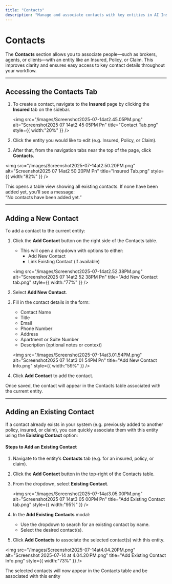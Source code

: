```yaml
---
title: "Contacts"
description: "Manage and associate contacts with key entities in AI Insurance"
---
```


# Contacts

The **Contacts** section allows you to associate people—such as brokers, agents, or clients—with an entity like an Insured, Policy, or Claim. This improves clarity and ensures easy access to key contact details throughout your workflow.

---

## Accessing the Contacts Tab

1. To create a contact, navigate to the **Insured** page by clicking the **Insured** tab on the sidebar.

   <img
     src="/images/Screenshot2025-07-14at2.45.05PM.png"
     alt="Screenshot2025 07 14at2 45 05PM Pn"
     title="Contact Tab.png"
     style={{ width:"20%" }}
   />
2. Click the entity you would like to edit (e.g. Insured, Policy, or Claim).
3. After that, from the navigation tabs near the top of the page, click **Contacts**.

<img
  src="/images/Screenshot2025-07-14at2.50.20PM.png"
  alt="Screenshot2025 07 14at2 50 20PM Pn"
  title="Insured Tab.png"
  style={{ width:"82%" }}
/>

This opens a table view showing all existing contacts. If none have been added yet, you'll see a message:\
“No contacts have been added yet.”

---

## Adding a New Contact

To add a contact to the current entity:

1. Click the **Add Contact** button on the right side of the Contacts table.
   - This will open a dropdown with options to either:
     - Add New Contact
     - Link Existing Contact (if available)

   <img
     src="/images/Screenshot2025-07-14at2.52.38PM.png"
     alt="Screenshot2025 07 14at2 52 38PM Pn"
     title="Add New Contact tab.png"
     style={{ width:"77%" }}
   />
2. Select **Add New Contact**.
3. Fill in the contact details in the form:
   - Contact Name
   - Title
   - Email
   - Phone Number
   - Address
   - Apartment or Suite Number
   - Description (optional notes or context)

   <img
     src="/images/Screenshot2025-07-14at3.01.54PM.png"
     alt="Screenshot2025 07 14at3 01 54PM Pn"
     title="Add New Contact Info.png"
     style={{ width:"59%" }}
   />
4. Click **Add Contact** to add the contact.

Once saved, the contact will appear in the Contacts table associated with the current entity.

---

## Adding an Existing Contact

If a contact already exists in your system (e.g. previously added to another policy, insured, or claim), you can quickly associate them with this entity using the **Existing Contact** option:

#### Steps to Add an Existing Contact

1. Navigate to the entity’s **Contacts** tab (e.g. for an insured, policy, or claim).
2. Click the **Add Contact** button in the top-right of the Contacts table.
3. From the dropdown, select **Existing Contact**.

   <img
     src="/images/Screenshot2025-07-14at3.05.00PM.png"
     alt="Screenshot2025 07 14at3 05 00PM Pn"
     title="Add Existing Contact tab.png"
     style={{ width:"95%" }}
   />
4. In the **Add Existing Contacts** modal:
   - Use the dropdown to search for an existing contact by name.
   - Select the desired contact(s).
5. Click **Add Contacts** to associate the selected contact(s) with this entity.

<img
  src="/images/Screenshot2025-07-14at4.04.20PM.png"
  alt="Screenshot 2025-07-14 at 4.04.20 PM.png"
  title="Add Existing Contact Info.png"
  style={{ width:"73%" }}
/>

The selected contacts will now appear in the Contacts table and be associated with this entity